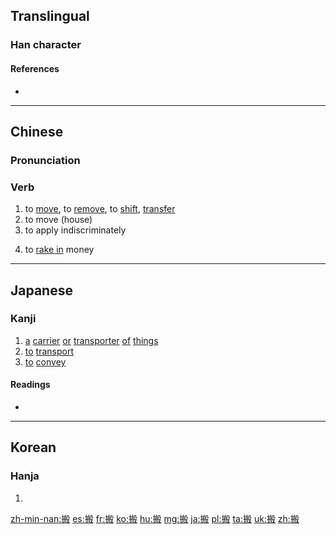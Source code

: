 ==Translingual==

===Han character===
{{Han char|rn=64|rad=手|as=10|sn=13|four=5704<sub>7</sub>|canj=手竹卜水 (QHYE)}}

====References====
* {{Han ref|kx=0448.030|dkj=12507|dj=0798.200|hdz=31933.020|uh=642C|ud=25644|bh=B768|bd=46952}}

----

==Chinese==
{{zh-forms}}

===Pronunciation===
{{zh-pron
|m=bān
|c=bun1
|h=pfs=pfs=pân
|mn=poaⁿ/poan
|mn_notes=poan is literary
|w=1poe
|ma=y
|oc=y
|cat=v
}}

===Verb===
{{zh-verb}}

# to [[move]], to [[remove]], to [[shift]], [[transfer]]
# to move (house)
# to apply indiscriminately
# {{cx|slang|lang=zh}} to [[rake in]] money

{{zh-cat|Beginning}}

----

==Japanese==

===Kanji===
{{ja-kanji|grade=c|rs=手10}}

# [[a]] [[carrier]] [[or]] [[transporter]] [[of]] [[things]]
# [[to]] [[transport]]
# [[to]] [[convey]]

====Readings====
* {{ja-readings|goon=[[ばん]] (ban)|kanon=[[はん]] (han)|kun=[[うつす]] (utsusu), [[はこぶ]] (hakobu)}}

----

==Korean==

===Hanja===
{{ko-hanja|hangeul=반|eumhun=|mr=pan|y=pan}}

# {{defn|lang=ko|sort=手10}}

[[zh-min-nan:搬]]
[[es:搬]]
[[fr:搬]]
[[ko:搬]]
[[hu:搬]]
[[mg:搬]]
[[ja:搬]]
[[pl:搬]]
[[ta:搬]]
[[uk:搬]]
[[zh:搬]]